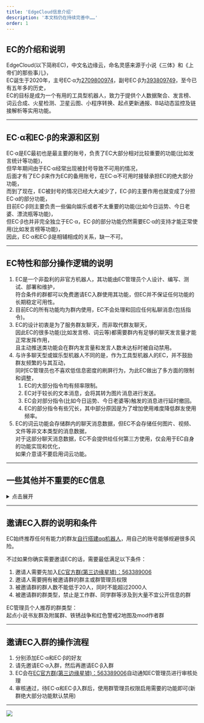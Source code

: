 ```yaml
---
title: 'EdgeCloud信息介绍'
description: '本文档仍在持续完善中……'
order: 1
---
```


## EC的介绍和说明

EdgeCloud(以下简称EC)，中文名边缘云，命名灵感来源于小说《三体》和《上帝们的那些事儿》，  
EC诞生于2020年，主号EC·α为[2709800974](http://wpa.qq.com/msgrd?v=3&uin=2709800974&site=qq&menu=yes)，副号EC·β为[393809749](http://wpa.qq.com/msgrd?v=3&uin=393809749&site=qq&menu=yes)，至今已有五年多的历史，  
EC的目标是成为一个有用的工具型机器人，致力于提供个人数据聚合、发言榜、词云合成、火星检测、卫星云图、小程序转换、起点更新通报、B站动态监控及链接解析等实用功能。

---

## EC·α和EC·β的来源和区别

EC·α是EC最初也是最主要的账号，负责了EC大部分相对比较重要的功能(比如发言统计等功能)，  
但早年期间由于EC·α经常出现被封号导致不可用的情况，  
后面才有了EC·β来作为EC的备用账号，在EC·α不可用时接替承担EC的绝大部分功能，  
而到了现在，EC被封号的情况已经大大减少了，EC·β的主要作用也就变成了分担EC·α的部分功能，  
目前EC·β则主要负责一些偏向娱乐或者不太重要的功能(比如今日运势、今日老婆、漂流瓶等功能)，  
但EC·β也并非完全独立于EC·α，EC·β的部分功能仍然需要EC·α的支持才能正常使用(比如发言榜等功能)，  
因此，EC·α和EC·β是相辅相成的关系，缺一不可。

---

## EC特性和部分操作逻辑的说明

1. EC是一个非盈利的非官方机器人，其功能由EC管理员个人设计、编写、测试、部署和维护，  
   符合条件的群都可以免费邀请EC入群使用其功能，但EC并不保证任何功能的长期稳定可用性。
2. 目前EC的所有功能均为群内使用，EC不会处理和回应任何私聊消息(包括指令)。
3. EC的设计初衷是为了服务群友聊天，而非取代群友聊天，  
   因此EC的很多功能(比如发言榜、词云等)都需要群内有足够的聊天发言量才能正常发挥作用，  
   且主动推送类功能会在群内发言量和发言人数未达标时被自动禁用。
4. 与许多聊天型或娱乐型机器人不同的是，作为工具型机器人的EC，并不鼓励群友频繁的与其互动，  
   同时EC管理员也不喜欢低信息密度的刷屏行为，为此EC做出了多方面的限制和调整，
   1. EC的大部分指令均有频率限制。
   2. EC对于较长的文本消息，会将其转为图片消息进行发送。
   3. EC会对部分指令(比如今日运势、今日老婆等)触发的消息进行延时撤回。
   4. EC的部分指令有些冗长，其中部分原因是为了增加使用难度降低群友使用频率。
5. EC的词云功能会存储群内的聊天消息数据，但EC不会存储任何图片、视频、文件等非文本类型的消息数据，  
   对于这部分聊天消息数据，EC不会提供给任何第三方使用，仅会用于EC自身的功能实现和优化，  
   如果介意请不要启用词云功能。

---

## 一些其他并不重要的EC信息

<details>
<summary>点击展开</summary>
1. EC没有主人，只有一个EC管理员，EC管理员也从不认为自己是EC的主人。
2. EC的设定原型参考的是小说《走进修仙》里面的贾维斯，所以请停止任何尝试萌化或娘化EC的行为。
3. 相对于二次元，EC更喜欢科幻、天文和数学(这并不代表EC的管理员喜欢这些)。
4. 除了EC·α和EC·β，其实曾经还有一个EC·γ。
5. EC目前的官方群群名叫第三边缘星墟，但边缘星墟的历史比EC还要久远得多。
</details>

---

## 邀请EC入群的说明和条件
EC始终推荐任何有能力的群友[自行搭建qq机器人](https://www.byx2020.com/docs-ec/other/bot)，用自己的账号能够规避很多风险。

不过如果你确实需要邀请EC的话，需要最低满足以下条件：

1. 邀请人需要先加入[EC官方群(第三边缘星墟)：563389006](https://jq.qq.com/?_wv=1027&k=9StgNYMV)
2. 邀请人需要拥有被邀请群的群主或群管理员权限
3. 被邀请群的群人数不能低于20人，同时不能超过2000人
4. 被邀请群的群类型，禁止是工作群、同学群等涉及到大量不宜公开信息的群

EC管理员个人推荐的群类型：  
起点小说书友群及附属群、铁锈战争和红色警戒2地图及mod作者群

---

## 邀请EC入群的操作流程

1. 分别添加EC·α和EC·β的好友
2. 请先邀请EC·α入群，然后再邀请EC·β入群
3. EC会在[EC官方群(第三边缘星墟)：563389006](https://jq.qq.com/?_wv=1027&k=9StgNYMV)自动通知EC管理员进行审核处理
4. 审核通过，待EC·α和EC·β入群后，使用群管理员权限启用需要的功能即可(新群绝大部分功能默认禁用)

---

![](https://cdn.nlark.com/yuque/0/2021/png/21392807/1622282184801-db76e7d1-70e4-404f-a80b-fee5747025c9.png)


